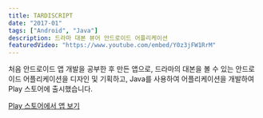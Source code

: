 ```yaml
---
title: TARDISCRIPT
date: "2017-01"
tags: ["Android", "Java"]
description: 드라마 대본 뷰어 안드로이드 어플리케이션
featuredVideo: "https://www.youtube.com/embed/Y0z3jFW1RrM"
---
```


처음 안드로이드 앱 개발을 공부한 후 만든 앱으로, 드라마의 대본을 볼 수 있는 안드로이드 어플리케이션을 디자인 및 기획하고, Java를 사용하여 어플리케이션을 개발하여 Play 스토어에 출시했습니다.

[Play 스토어에서 앱 보기](https://play.google.com/store/apps/details?id=net.sterddev.tardiscript&hl=en_US&gl=US)
